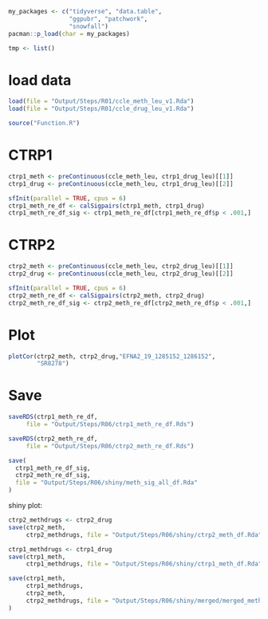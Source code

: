 ```r
my_packages <- c("tidyverse", "data.table",
                 "ggpubr", "patchwork",
                 "snowfall")
pacman::p_load(char = my_packages)

tmp <- list()
```

# load data
```r
load(file = "Output/Steps/R01/ccle_meth_leu_v1.Rda")
load(file = "Output/Steps/R01/ccle_drug_leu_v1.Rda")
```

```r
source("Function.R")
```

# CTRP1
```r
ctrp1_meth <- preContinuous(ccle_meth_leu, ctrp1_drug_leu)[[1]]
ctrp1_drug <- preContinuous(ccle_meth_leu, ctrp1_drug_leu)[[2]]
```

```r
sfInit(parallel = TRUE, cpus = 6)
ctrp1_meth_re_df <- calSigpairs(ctrp1_meth, ctrp1_drug)
ctrp1_meth_re_df_sig <- ctrp1_meth_re_df[ctrp1_meth_re_df$p < .001,]
```


# CTRP2
```r
ctrp2_meth <- preContinuous(ccle_meth_leu, ctrp2_drug_leu)[[1]]
ctrp2_drug <- preContinuous(ccle_meth_leu, ctrp2_drug_leu)[[2]]
```

```r
sfInit(parallel = TRUE, cpus = 6)
ctrp2_meth_re_df <- calSigpairs(ctrp2_meth, ctrp2_drug)
ctrp2_meth_re_df_sig <- ctrp2_meth_re_df[ctrp2_meth_re_df$p < .001,]
```

# Plot
```r
plotCor(ctrp2_meth, ctrp2_drug,"EFNA2_19_1285152_1286152",
        "SR8278")
```


# Save
```r
saveRDS(ctrp1_meth_re_df,
     file = "Output/Steps/R06/ctrp1_meth_re_df.Rds")

saveRDS(ctrp2_meth_re_df,
     file = "Output/Steps/R06/ctrp2_meth_re_df.Rds")
```

```r
save(
  ctrp1_meth_re_df_sig,
  ctrp2_meth_re_df_sig,
  file = "Output/Steps/R06/shiny/meth_sig_all_df.Rda"
)
```

shiny plot:
```r
ctrp2_methdrugs <- ctrp2_drug
save(ctrp2_meth,
     ctrp2_methdrugs, file = "Output/Steps/R06/shiny/ctrp2_meth_df.Rda")

ctrp1_methdrugs <- ctrp1_drug
save(ctrp1_meth,
     ctrp1_methdrugs, file = "Output/Steps/R06/shiny/ctrp1_meth_df.Rda")
```

```r
save(ctrp1_meth,
     ctrp1_methdrugs,
     ctrp2_meth,
     ctrp2_methdrugs, file = "Output/Steps/R06/shiny/merged/merged_meth_df.Rda"
)
```

